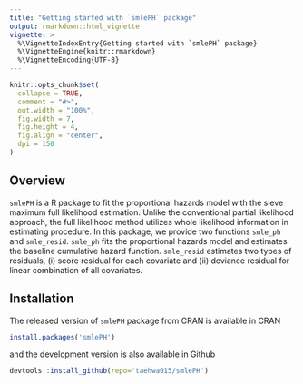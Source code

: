 ```yaml
---
title: "Getting started with `smlePH` package"
output: rmarkdown::html_vignette
vignette: >
  %\VignetteIndexEntry{Getting started with `smlePH` package}
  %\VignetteEngine{knitr::rmarkdown}
  %\VignetteEncoding{UTF-8}
---
```

  
```r
knitr::opts_chunk$set(
  collapse = TRUE,
  comment = "#>",
  out.width = "100%",
  fig.width = 7,
  fig.height = 4,
  fig.align = "center",
  dpi = 150
)
```


## Overview

`smlePH` is a R package to fit the proportional hazards model with the sieve maximum full likelihood estimation. Unlike the conventional partial likelihood approach, the full likelihood method utilizes whole likelihood information in estimating procedure. In this package, we provide two functions `smle_ph` and `smle_resid`. `smle_ph` fits the proportional hazards model and estimates the baseline cumulative hazard function. `smle_resid` estimates two types of residuals, (i) score residual for each covariate and (ii) deviance residual for linear combination of all covariates.

## Installation


The released version of `smlePH` package from CRAN is available in CRAN
```r
install.packages('smlePH')
```

and the development version is also available in Github 
```r
devtools::install_github(repo='taehwa015/smlePH')
```



